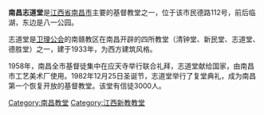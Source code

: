 {{Unreferenced|time=2009-09-15T03:45:10+00:00}}
'''南昌志道堂'''是[[江西省|江西省]][[南昌市|南昌市]]主要的基督教堂之一，位于该市民德路112号，前后临湖，东边是八一公园。 
    
志道堂是[[卫理公会|卫理公会]]的南赣教区在南昌开辟的四所教堂（清钟堂、新民堂、志道堂、德胜堂）之一，建于1933年，为西方建筑风格。 
    
1958年，南昌全市基督徒集中在应天寺举行联合礼拜，志道堂献给国家，由南昌市工艺美术厂使用。1982年12月25日圣诞节，志道堂举行了复堂典礼，成为南昌第一个恢复开放的基督教堂。该堂有信徒3000人。{{Fact|并被列为江西省文物保护单位。|time=2009-04-09T00:55:51+00:00}}<!-- 本模板調用由 {{subst:Fact/auto|并被列为江西省文物保护单位。}} 自動產生 --> 

[[Category:南昌教堂|Category:南昌教堂]]
[[Category:江西新教教堂|Category:江西新教教堂]]
